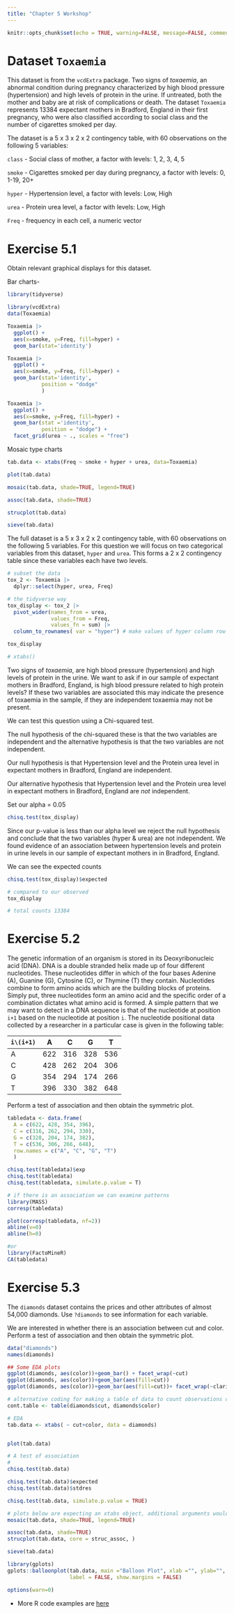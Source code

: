 ```yaml
---
title: "Chapter 5 Workshop"
---
```


```r
knitr::opts_chunk$set(echo = TRUE, warning=FALSE, message=FALSE, comment=NA, fig.show="hide")
```

# Dataset `Toxaemia`

This dataset is from the `vcdExtra` package. Two signs of *toxaemia*, an abnormal condition during pregnancy characterized by high blood pressure (hypertension) and high levels of protein in the urine. If untreated, both the mother and baby are at risk of complications or death. The dataset `Toxaemia` represents 13384 expectant mothers in Bradford, England in their first pregnancy, who were also classified according to social class and the number of cigarettes smoked per day.

The dataset is a 5 x 3 x 2 x 2 contingency table, with 60 observations on the following 5 variables:

`class` - Social class of mother, a factor with levels: 1, 2, 3, 4, 5

`smoke` - Cigarettes smoked per day during pregnancy, a factor with levels: 0, 1-19, 20+

`hyper` - Hypertension level, a factor with levels: Low, High

`urea` - Protein urea level, a factor with levels: Low, High

`Freq` - frequency in each cell, a numeric vector

# Exercise 5.1 {-}

Obtain relevant graphical displays for this dataset.

Bar charts-

```r
library(tidyverse)

library(vcdExtra)
data(Toxaemia)

Toxaemia |> 
  ggplot() + 
  aes(x=smoke, y=Freq, fill=hyper) + 
  geom_bar(stat='identity')
```

```r
Toxaemia |> 
  ggplot() + 
  aes(x=smoke, y=Freq, fill=hyper) + 
  geom_bar(stat='identity', 
           position = "dodge"
           )


```
```r
Toxaemia |> 
  ggplot() + 
  aes(x=smoke, y=Freq, fill=hyper) + 
  geom_bar(stat ='identity', 
           position = "dodge") + 
  facet_grid(urea ~ ., scales = "free")
```

Mosaic type charts

```r
tab.data <- xtabs(Freq ~ smoke + hyper + urea, data=Toxaemia)

plot(tab.data)

mosaic(tab.data, shade=TRUE, legend=TRUE)

assoc(tab.data, shade=TRUE) 

strucplot(tab.data)

sieve(tab.data)
```

The full dataset is a 5 x 3 x 2 x 2 contingency table, with 60 observations on the following 5 variables.
For this question we will focus on two categorical variables from this dataset, `hyper` and `urea`. This forms a 2 x 2 contingency table since these variables each have two levels. 

```r
# subset the data
tox_2 <- Toxaemia |> 
  dplyr::select(hyper, urea, Freq)
```


```r
# the tidyverse way
tox_display <- tox_2 |> 
  pivot_wider(names_from = urea, 
              values_from = Freq,
              values_fn = sum) |>
  column_to_rownames( var = "hyper") # make values of hyper column row names

tox_display

# xtabs() 
```

Two signs of *toxaemia*, are high blood pressure (hypertension) and high levels of protein in the urine. We want to ask if in our sample of expectant mothers in Bradford, England, is high blood pressure related to high protein levels? If these two variables are associated this may indicate the presence of toxaemia in the sample, if they are independent toxaemia may not be present. 

We can test this question using a Chi-squared test.

The null hypothesis of the chi-squared these is that the two variables are independent and the alternative hypothesis is that the two variables are not independent.

Our null hypothesis is that Hypertension level and the Protein urea level in expectant mothers in Bradford, England are independent. 

Our alternative hypothesis that Hypertension level and the Protein urea level in expectant mothers in Bradford, England are *not* independent. 

Set our alpha = 0.05
```r
chisq.test(tox_display)
```
Since our p-value is less than our alpha level we reject the null hypothesis and conclude that the two variables (hyper & urea) are not independent. We found evidence of an association between hypertension levels and protein in urine levels in our sample of expectant mothers in in Bradford, England.

We can see the expected counts
```r
chisq.test(tox_display)$expected

# compared to our observed
tox_display

# total counts 13384
```

# Exercise 5.2 {-}

The genetic information of an organism is stored in its Deoxyribonucleic acid (DNA). DNA is a double stranded helix made up of four different nucleotides. These nucleotides differ in which of the four bases Adenine (A), Guanine (G), Cytosine (C), or Thymine (T) they contain. Nucleotides combine to form amino acids which are the building blocks of proteins. Simply put, three nucleotides form an amino acid and the specific order of a combination dictates what amino acid is formed. A simple pattern that we may want to detect in a DNA sequence is that of the nucleotide at position `i+1` based on the nucleotide at position `i`. The nucleotide positional data collected by a researcher in a particular case is given in the following table:

| `i\(i+1)` | A   | C   | G   | T   |
|-----------|-----|-----|-----|-----|
| A         | 622 | 316 | 328 | 536 |
| C         | 428 | 262 | 204 | 306 |
| G         | 354 | 294 | 174 | 266 |
| T         | 396 | 330 | 382 | 648 |

Perform a test of association and then obtain the symmetric plot.

```r
tabledata <- data.frame(
  A = c(622, 428, 354, 396),
  C = c(316, 262, 294, 330),
  G = c(328, 204, 174, 382),
  T = c(536, 306, 266, 648), 
  row.names = c("A", "C", "G", "T")
  )
```

```r
chisq.test(tabledata)$exp
chisq.test(tabledata)
chisq.test(tabledata, simulate.p.value = T)

```

```r
# if there is an association we can examine patterns 
library(MASS)
corresp(tabledata)

```
```r
plot(corresp(tabledata, nf=2))
abline(v=0)
abline(h=0)
```

```r
#or
library(FactoMineR)
CA(tabledata)
```



# Exercise 5.3 {-}

The `diamonds` dataset contains the prices and other attributes of almost 54,000 diamonds. Use `?diamonds` to see information for each variable.

We are interested in whether there is an association between cut and color. Perform a test of association and then obtain the symmetric plot.

```r
data("diamonds")
names(diamonds)

## Some EDA plots
ggplot(diamonds, aes(color))+geom_bar() + facet_wrap(~cut)
ggplot(diamonds, aes(color))+geom_bar(aes(fill=cut))
ggplot(diamonds, aes(color))+geom_bar(aes(fill=cut))+ facet_wrap(~clarity)

```


```r
# alternative coding for making a table of data to count observations of each category
cont.table <- table(diamonds$cut, diamonds$color)

# EDA 
tab.data <- xtabs( ~ cut+color, data = diamonds)


plot(tab.data)
```

```r
# A test of association
# 
chisq.test(tab.data)

chisq.test(tab.data)$expected
chisq.test(tab.data)$stdres

chisq.test(tab.data, simulate.p.value = TRUE)

```


```r
# plots below are expecting an xtabs object, additional arguments would have to be added for other data formats
mosaic(tab.data, shade=TRUE, legend=TRUE)

assoc(tab.data, shade=TRUE) 
strucplot(tab.data, core = struc_assoc, )

sieve(tab.data)

library(gplots)
gplots::balloonplot(tab.data, main ="Balloon Plot", xlab ="", ylab="",
                    label = FALSE, show.margins = FALSE)
```


```r
options(warn=0) 
```
-   More R code examples are  [here](../exercises/Chap5more.R)

